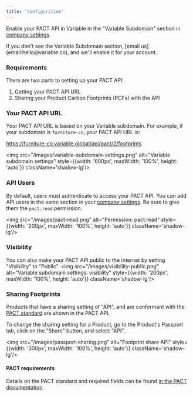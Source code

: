 ```yaml
---
title: 'Configuration'
---
```


Enable your PACT API in Variable in the "Variable Subdomain" section in [company settings](https://app.variable.global/company).

<Note>
  If you don't see the Variable Subdomain section, [email us](email:hello@variable.co), and we'll enable it for your account.
</Note>

### Requirements

There are two parts to setting up your PACT API:
1. Getting your PACT API URL
2. Sharing your Product Carbon Footprints (PCFs) with the API

### Your PACT API URL

Your PACT API URL is based on your Variable subdomain. For example, if your subdomain is `furniture-co`,
your PACT API URL is:

https://furniture-co.variable.global/api/pact/2/footprints

<img src="/images/variable-subdomain-settings.png" alt="Variable subdomain settings"
     style={{width: '600px', maxWidth: '100%', height: 'auto'}} className='shadow-lg'/>

### API Users

By default, users must authenticate to access your PACT API. You can add API users in the same section in
your [company settings](https://app.variable.global/company). Be sure to give them the `pact:read` permission.

<img src="/images/pact-read.png" alt="Permission: pact:read"
     style={{width: '200px', maxWidth: '100%', height: 'auto'}} className='shadow-lg'/>

### Visibility

You can also make your PACT API public to the internet by setting "Visibility" to "Public".
<img src="/images/visibility-public.png" alt="Variable subdomain settings: visibility"
     style={{width: '200px', maxWidth: '100%', height: 'auto'}} className='shadow-lg'/>

### Sharing Footprints

Products that have a sharing setting of "API", and are conformant with
the [PACT standard](https://wbcsd.github.io/tr/2024/data-exchange-protocol-20241024/) are shown in the PACT API.

To change the sharing setting for a Product, go to the Product's Passport tab, click on the "Share" button, and select "API".

<img src="/images/passport-sharing.png" alt="Footprint share API"
     style={{width: '300px', maxWidth: '100%', height: 'auto'}} className='shadow-lg'/>

#### PACT requirements
Details on the PACT standard and required fields can
be found [in the PACT documentation](https://wbcsd.github.io/tr/2024/data-exchange-protocol-20241024/).

